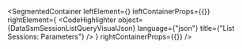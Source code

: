 
<SegmentedContainer
  leftElement={<DataSsmSessionListQueryDesc />}
  leftContainerProps={{}}
  rightElement={
    <CodeHighlighter
      object={DataSsmSessionListQueryVisualJson}
      language={"json"}
      title={"List Sessions: Parameters"}
    />
  }
  rightContainerProps={{}}
/>
